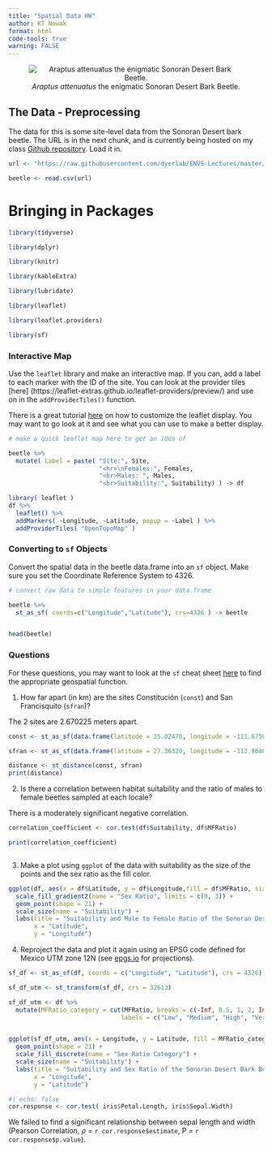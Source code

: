 ```yaml
---
title: "Spatial Data HW"
author: KT Nowak
format: html
code-tools: true
warning: FALSE
---
```

<center>
![*Araptus attenuatus* the enigmatic Sonoran Desert Bark
Beetle.](https://live.staticflickr.com/65535/50441339417_74e04216fa_w_d.jpg)
</center>


## The Data - Preprocessing
The data for this is some site-level data from the Sonoran Desert bark beetle. The
URL is in the next chunk, and is currently being hosted on my class [Github
repository](https://github.com/dyerlab/ENVS-Lectures). Load it in.
```r
url <- "https://raw.githubusercontent.com/dyerlab/ENVS-Lectures/master/data/Araptus_Disperal_Bias.csv"

beetle <- read.csv(url)

```
# Bringing in Packages

```r
library(tidyverse)

library(dplyr)

library(knitr)

library(kableExtra)

library(lubridate)

library(leaflet)

library(leaflet.providers)

library(sf)
```
### Interactive Map

Use the `leaflet` library and make an interactive map. If you can, add a label to
each marker with the ID of the site. You can look at the provider tiles [here]
(https://leaflet-extras.github.io/leaflet-providers/preview/) and use on in the
`addProviderTiles()` function.

There is a great tutorial [here](https://rstudio.github.io/leaflet/map_widget.html)
on how to customize the leaflet display. You may want to go look at it and see
what you can use to make a better display.

```r
# make a quick leaflet map here to get an idea of

beetle %>%
  mutate( Label = paste( "Site:", Site, 
                         "<hr>\nFemales:", Females, 
                         "<br>Males: ", Males,
                         "<br>Suitability:", Suitability) ) -> df

library( leaflet )
df %>%
  leaflet() %>%
  addMarkers( ~Longitude, ~Latitude, popup = ~Label ) %>%
  addProviderTiles( "OpenTopoMap" )

```
### Converting to `sf` Objects

Convert the spatial data in the beetle data.frame into an `sf` object. Make sure
you set the Coordinate Reference System to $4326$.
```r
# convert raw data to simple features in your data.frame

beetle %>% 
  st_as_sf( coords=c("Longitude","Latitude"), crs=4326 ) -> beetle


head(beetle)
```
### Questions
For these questions, you may want to look at the `sf` cheat sheet
[here](https://github.com/rstudio/cheatsheets/raw/main/sf.pdf) to find the
appropriate geospatial function.

1. How far apart (in km) are the sites Constitución (`const`) and San Francisquito
(`sfran`)?

The 2 sites are 2.670225 meters apart.

```r

const <- st_as_sf(data.frame(latitude = 25.02470, longitude = -111.6750), coords = c("longitude", "latitude"))

sfran <- st_as_sf(data.frame(latitude = 27.36320, longitude = -112.9640), coords = c("longitude", "latitude"))

distance <- st_distance(const, sfran)
print(distance)
```

2. Is there a correlation between habitat suitability and the ratio of males to
female beetles sampled at each locale?

There is a moderately significant negative correlation. 

```r

correlation_coefficient <- cor.test(df$Suitability, df$MFRatio)

print(correlation_coefficient)



```

3. Make a plot using `ggplot` of the data with suitability as the size of the
points and the sex ratio as the fill color.

```r

ggplot(df, aes(x = df$Latitude, y = df$Longitude,fill = df$MFRatio, size = df$Suitability)) +
  scale_fill_gradient2(name = "Sex Ratio", limits = c(0, 3)) +
  geom_point(shape = 21) + 
  scale_size(name = "Suitability") +
  labs(title = "Suitability and Male to Female Ratio of the Sonoran Desert Bark Beetle ",
       x = "Latitude",
       y = "Longitude")

```


4. Reproject the data and plot it again using an EPSG code defined for Mexico UTM
zone 12N (see [epgs.io](https://epsg.io) for projections).
```r

sf_df <- st_as_sf(df, coords = c("Longitude", "Latitude"), crs = 4326) 

sf_df_utm <- st_transform(sf_df, crs = 32613)

sf_df_utm <- df %>%
  mutate(MFRatio_category = cut(MFRatio, breaks = c(-Inf, 0.5, 1, 2, Inf), 
                               labels = c("Low", "Medium", "High", "Very High")))


ggplot(sf_df_utm, aes(x = Longitude, y = Latitude, fill = MFRatio_category, size = Suitability)) +
  geom_point(shape = 21) +
  scale_fill_discrete(name = "Sex Ratio Category") +
  scale_size(name = "Suitability") +
  labs(title = "Suitability and Sex Ratio of the Sonoran Desert Bark Beetle ",
       x = "Longitude",
       y = "Latitude")

#| echo: false
cor.response <- cor.test( iris$Petal.Length, iris$Sepal.Width)
```
We failed to find a significant relationship between sepal length and width
(Pearson Correlation, $\rho$ = `r cor.response$estimate`, P = `r
cor.response$p.value`).